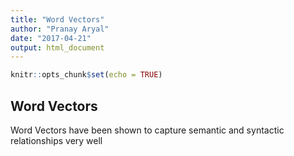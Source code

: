 ```yaml
---
title: "Word Vectors"
author: "Pranay Aryal"
date: "2017-04-21"
output: html_document
---
```


```r
knitr::opts_chunk$set(echo = TRUE)
```

## Word Vectors

Word Vectors have been shown to capture semantic and syntactic relationships very well


